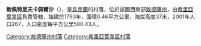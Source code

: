 {{expand|time=2016-09-03T01:48:55+00:00}}
{{unreferenced|time=2016-09-03T01:48:55+00:00}}
{{coord|47|12|26|N|30|22|6|E|scale:30000|display=title}}

'''新佩特里夫卡佩爾沙'''（{{lang-uk|Новопетрівка Перша}}），是[[烏克蘭|烏克蘭]]的村落，位於該國西南部[[敖德薩州|敖德薩州]]，由[[希里亞葉韋區|希里亞葉韋區]]負責管轄，始建於1793年，面積0.46平方公里，海拔高度37米，2001年人口267，人口密度每平方公里580.43人。

{{DEFAULTSORT:Новопетрівка Перша}}
[[Category:敖德薩州村落|Category:敖德薩州村落]]
[[Category:希里亞葉韋區村落|Category:希里亞葉韋區村落]]


{{Odessa-geo-stub}}